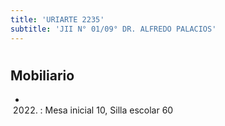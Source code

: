 ```yaml
---
title: 'URIARTE 2235'
subtitle: 'JII N° 01/09° DR. ALFREDO PALACIOS'
---
```


#


## Mobiliario

*  (2022) : Mesa inicial 10, Silla escolar 60 




